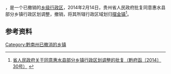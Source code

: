 '''{{PAGENAMEBASE}}'''，是{{PRC admin/fullname|52/27/31}}一个已撤销的[[乡级行政区|乡级行政区]]，2014年2月14日，贵州省人民政府批复同意惠水县部分乡镇行政区划调整，撤销{{PAGENAMEBASE}}，将其所辖行政区域划归[[摆金镇|摆金镇]]<ref>[http://www.gzgov.gov.cn/zyzxyll/zcfg/zfwj/qfh/201508/t20150814_5838.html 省人民政府关于同意惠水县部分乡镇行政区划调整的批复（黔府函〔2014〕30号）] {{webarchive|url=https://web.archive.org/web/20170831223449/http://www.gzgov.gov.cn/zyzxyll/zcfg/zfwj/qfh/201508/t20150814_5838.html |date=2017-08-31 }}</ref>。

== 参考资料 ==

{{reflist}}

{{行政区划小作品}}

[[Category:黔南州已撤消的乡镇|Category:黔南州已撤消的乡镇]]